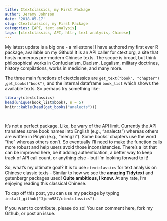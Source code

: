 ```yaml
---
title: Ctextclassics, my First Package
author: Jeremy Johnson
date: '2018-05-17'
slug: Ctextclassics, my First Package
categories: [API, text analysis]
tags: [ctextclassics, API, httr, text analysis, Chinese]
---
```


My latest update is a big one - a milestone!  I have authored my first ever R package, available on my Github! It is an API caller for ctext.org, a site that hosts numerous pre-modern Chinese texts. The scope is broad, but think philosophical works in Confucianism, Daoism, Legalism, military doctrines, history compilations, works in medicine, and many more.

The three main functions of ctextclassics are ```get_text("book", "chapter")``` ,```get_books("book")```, and the internal dataframe ```book_list``` which shows the available texts. So perhaps try something like:
<br>

```r
library(ctextclassics)
head(unique(book_list$book), n = 5)
knitr::kable(head(get_books("analects")))
``` 

<br>

It's not a perfect package. Like, be wary of the API limit. 
Currently the API translates some book names into English (e.g., "analects") whereas others are written in Pinyin (e.g., "mengzi"). Some books' chapters use the word "the" whereas others don't. So eventually I'll need to make the function calls more robust and help users avoid those inconsistencies. There's a lot that can be improved here, be it adding authentication, a better way to keep track of API call count, or anything else - but I'm looking forward to it!


So, what's my ultimate goal? It is to use ```ctextclassics``` for text analysis on Chinese classic texts - Similar to how we see the **amazing Tidytext** and gutenbergr packages used! **Quite ambitious, I know.** At any rate, I'm enjoying reading this classical Chinese. 


To cap off this post, you can use my package by typing ```install_github("Jjohn987/ctextclassics")```.

If you want to contribute, please do so!  You can comment here, fork my Github, or post an issue.
